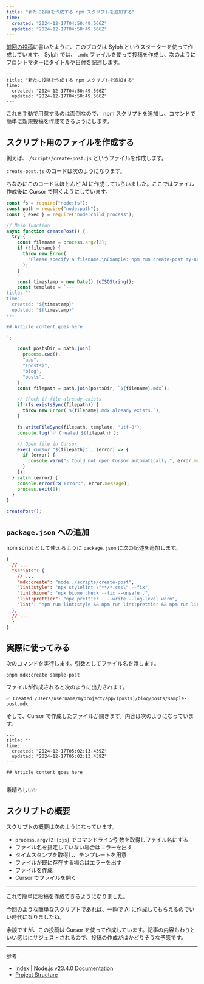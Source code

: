 ```yaml
---
title: "新たに投稿を作成する npm スクリプトを追加する"
time:
  created: "2024-12-17T04:50:49.566Z"
  updated: "2024-12-17T04:50:49.566Z"
---
```


[前回の投稿](/blog/osgsm-v2-with-sylph)に書いたように、このブログは Sylph というスターターを使って作成しています。
Sylph では、 `.mdx` ファイルを使って投稿を作成し、次のようにフロントマターにタイトルや日付を記述します。

```mdx
---
title: "新たに投稿を作成する npm スクリプトを追加する"
time:
  created: "2024-12-17T04:50:49.566Z"
  updated: "2024-12-17T04:50:49.566Z"
---
```

これを手動で用意するのは面倒なので、 npm スクリプトを追加し、コマンドで簡単に新規投稿を作成できるようにします。

## スクリプト用のファイルを作成する

例えば、 `/scripts/create-post.js` というファイルを作成します。

`create-post.js` のコードは次のようになります。

ちなみにこのコードはほとんど AI に作成してもらいました。ここではファイル作成後に Cursor で開くようにしています。

```js title="create-post.js"
const fs = require("node:fs");
const path = require("node:path");
const { exec } = require("node:child_process");

// Main function
async function createPost() {
  try {
    const filename = process.argv[2];
    if (!filename) {
      throw new Error(
        "Please specify a filename.\nExample: npm run create-post my-new-post",
      );
    }

    const timestamp = new Date().toISOString();
    const template = `---
title: ""
time:
  created: "${timestamp}"
  updated: "${timestamp}"
---

## Article content goes here

`;

    const postsDir = path.join(
      process.cwd(),
      "app",
      "(posts)",
      "blog",
      "posts",
    );
    const filepath = path.join(postsDir, `${filename}.mdx`);

    // Check if file already exists
    if (fs.existsSync(filepath)) {
      throw new Error(`${filename}.mdx already exists.`);
    }

    fs.writeFileSync(filepath, template, "utf-8");
    console.log(`✅ Created ${filepath}`);

    // Open file in Cursor
    exec(`cursor "${filepath}"`, (error) => {
      if (error) {
        console.warn("⚠️ Could not open Cursor automatically:", error.message);
      }
    });
  } catch (error) {
    console.error("❌ Error:", error.message);
    process.exit(1);
  }
}

createPost();
```

## `package.json` への追加

npm script として使えるように `package.json` に次の記述を追加します。

```json {5} title="package.json"
{
  // ...
  "scripts": {
    // ...
    "mdx:create": "node ./scripts/create-post",
    "lint:style": "npx stylelint \"**/*.css\" --fix",
    "lint:biome": "npx biome check --fix --unsafe .",
    "lint:prettier": "npx prettier . --write --log-level warn",
    "lint": "npm run lint:style && npm run lint:prettier && npm run lint:biome"
  },
  // ...
  }
}
```

## 実際に使ってみる

次のコマンドを実行します。引数としてファイル名を渡します。

```shell title="Terminal"
pnpm mdx:create sample-post
```

ファイルが作成されると次のように出力されます。

```shell
✅ Created /Users/username/myproject/app/(posts)/blog/posts/sample-post.mdx
```

そして、Cursor で作成したファイルが開きます。内容は次のようになっています。

```mdx title="sample-post.mdx"
---
title: ""
time:
  created: "2024-12-17T05:02:13.439Z"
  updated: "2024-12-17T05:02:13.439Z"
---

## Article content goes here


```

素晴らしい✨

## スクリプトの概要

スクリプトの概要は次のようになっています。

- `process.argv[2]{:js}` でコマンドライン引数を取得しファイル名にする
- ファイル名を指定していない場合はエラーを出す
- タイムスタンプを取得し、テンプレートを用意
- ファイルが既に存在する場合はエラーを出す
- ファイルを作成
- Cursor でファイルを開く

---

これで簡単に投稿を作成できるようになりました。

今回のような簡単なスクリプトであれば、一瞬で AI に作成してもらえるのでいい時代になりましたね。

余談ですが、この投稿は Cursor を使って作成しています。記事の内容もわりといい感じにサジェストされるので、投稿の作成がはかどりそうな予感です。

---

参考

- [Index | Node.js v23.4.0 Documentation](https://nodejs.org/api/)
- [Project Structure](https://next-sylph-portfolio.vercel.app/guides/project-structure)

